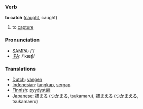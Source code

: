 === Verb ===

'''to catch''' ([[caught]], caught)

# to [[capture]]

=== Pronunciation ===
*[[w:SAMPA|SAMPA]]: /'/
*[[w:IPA|IPA]]: /'kæʧ/

=== Translations ===
*[[Dutch]]: [[vangen]]
*[[Indonesian]]: [[tangkap]], [[sergap]]
*[[Finnish]]: [[pyydystää]]
*[[Japanese]]: [[捕まる]] ([[つかまる]], tsukamaru), [[捕まえる]] ([[つかまえる]], tsukamaeru)